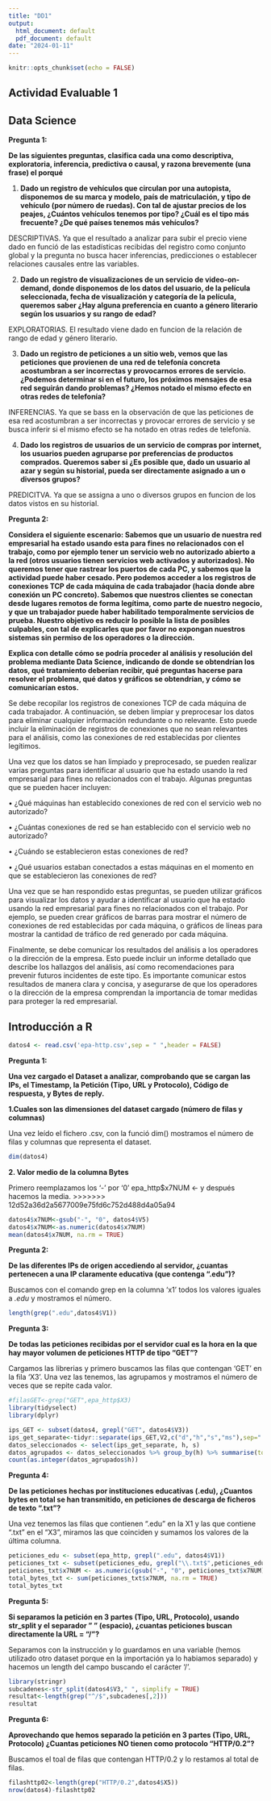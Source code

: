 ```yaml
---
title: "DD1"
output:
  html_document: default
  pdf_document: default
date: "2024-01-11"
---
```


```r
knitr::opts_chunk$set(echo = FALSE)
```

## Actividad Evaluable 1

## Data Science

**Pregunta 1:**

**De las siguientes preguntas, clasifica cada una como descriptiva, exploratoria, inferencia, predictiva o causal, y razona brevemente (una frase) el porqué**

1.  **Dado un registro de vehículos que circulan por una autopista, disponemos de su marca y modelo, país de matriculación, y tipo de vehículo (por número de ruedas). Con tal de ajustar precios de los peajes, ¿Cuántos vehículos tenemos por tipo? ¿Cuál es el tipo más frecuente? ¿De qué países tenemos más vehículos?**

DESCRIPTIVAS. Ya que el resultado a analizar para subir el precio viene dado en funció de las estadísticas recibidas del registro como conjunto global y la pregunta no busca hacer inferencias, predicciones o establecer relaciones causales entre las variables.

2.  **Dado un registro de visualizaciones de un servicio de video-on-demand, donde disponemos de los datos del usuario, de la película seleccionada, fecha de visualización y categoría de la película, queremos saber ¿Hay alguna preferencia en cuanto a género literario según los usuarios y su rango de edad?**

EXPLORATORIAS. El resultado viene dado en funcion de la relación de rango de edad y género literario.

3.  **Dado un registro de peticiones a un sitio web, vemos que las peticiones que provienen de una red de telefonía concreta acostumbran a ser incorrectas y provocarnos errores de servicio. ¿Podemos determinar si en el futuro, los próximos mensajes de esa red seguirán dando problemas? ¿Hemos notado el mismo efecto en otras redes de telefonía?**

INFERENCIAS. Ya que se bass en la observación de que las peticiones de esa red acostumbran a ser incorrectas y provocar errores de servicio y se busca inferir si el mismo efecto se ha notado en otras redes de telefonía.

4.  **Dado los registros de usuarios de un servicio de compras por internet, los usuarios pueden agruparse por preferencias de productos comprados. Queremos saber si ¿Es posible que, dado un usuario al azar y según su historial, pueda ser directamente asignado a un o diversos grupos?**

PREDICITVA. Ya que se assigna a uno o diversos grupos en funcion de los datos vistos en su historial.

**Pregunta 2:**

**Considera el siguiente escenario: Sabemos que un usuario de nuestra red empresarial ha estado usando esta para fines no relacionados con el trabajo, como por ejemplo tener un servicio web no autorizado abierto a la red (otros usuarios tienen servicios web activados y autorizados). No queremos tener que rastrear los puertos de cada PC, y sabemos que la actividad puede haber cesado. Pero podemos acceder a los registros de conexiones TCP de cada máquina de cada trabajador (hacia donde abre conexión un PC concreto). Sabemos que nuestros clientes se conectan desde lugares remotos de forma legítima, como parte de nuestro negocio, y que un trabajador puede haber habilitado temporalmente servicios de prueba. Nuestro objetivo es reducir lo posible la lista de posibles culpables, con tal de explicarles que por favor no expongan nuestros sistemas sin permiso de los operadores o la dirección.**

**Explica con detalle cómo se podría proceder al análisis y resolución del problema mediante Data Science, indicando de donde se obtendrían los datos, qué tratamiento deberían recibir, qué preguntas hacerse para resolver el problema, qué datos y gráficos se obtendrían, y cómo se comunicarían estos.**

Se debe recopilar los registros de conexiones TCP de cada máquina de cada trabajador. A continuación, se deben limpiar y preprocesar los datos para eliminar cualquier información redundante o no relevante. Esto puede incluir la eliminación de registros de conexiones que no sean relevantes para el análisis, como las conexiones de red establecidas por clientes legítimos.

Una vez que los datos se han limpiado y preprocesado, se pueden realizar varias preguntas para identificar al usuario que ha estado usando la red empresarial para fines no relacionados con el trabajo. Algunas preguntas que se pueden hacer incluyen:

• ¿Qué máquinas han establecido conexiones de red con el servicio web no autorizado?

• ¿Cuántas conexiones de red se han establecido con el servicio web no autorizado?

• ¿Cuándo se establecieron estas conexiones de red?

• ¿Qué usuarios estaban conectados a estas máquinas en el momento en que se establecieron las conexiones de red?

Una vez que se han respondido estas preguntas, se pueden utilizar gráficos para visualizar los datos y ayudar a identificar al usuario que ha estado usando la red empresarial para fines no relacionados con el trabajo. Por ejemplo, se pueden crear gráficos de barras para mostrar el número de conexiones de red establecidas por cada máquina, o gráficos de líneas para mostrar la cantidad de tráfico de red generado por cada máquina.

Finalmente, se debe comunicar los resultados del análisis a los operadores o la dirección de la empresa. Esto puede incluir un informe detallado que describe los hallazgos del análisis, así como recomendaciones para prevenir futuros incidentes de este tipo. Es importante comunicar estos resultados de manera clara y concisa, y asegurarse de que los operadores o la dirección de la empresa comprendan la importancia de tomar medidas para proteger la red empresarial.

## Introducción a R

```r
datos4 <- read.csv('epa-http.csv',sep = " ",header = FALSE)
```

**Pregunta 1:**

**Una vez cargado el Dataset a analizar, comprobando que se cargan las IPs, el Timestamp, la Petición (Tipo, URL y Protocolo), Código de respuesta, y Bytes de reply.**

**1.Cuales son las dimensiones del dataset cargado (número de filas y columnas)**

Una vez leído el fichero .csv, con la funció dim() mostramos el número de filas y columnas que representa el dataset.

```r
dim(datos4)
```

**2. Valor medio de la columna Bytes**

Primero reemplazamos los '-' por '0' epa_http\$x7NUM \<- y después hacemos la media. \>\>\>\>\>\>\> 12d52a36d2a5677009e75fd6c752d488d4a05a94

```r
datos4$x7NUM<-gsub("-", "0", datos4$V5)
datos4$x7NUM<-as.numeric(datos4$x7NUM)
mean(datos4$x7NUM, na.rm = TRUE)
```

**Pregunta 2:**

**De las diferentes IPs de origen accediendo al servidor, ¿cuantas pertenecen a una IP claramente educativa (que contenga ".edu")?**

Buscamos con el comando grep en la columna 'x1' todos los valores iguales a *.edu* y mostramos el número.

```r
length(grep(".edu",datos4$V1))
```

**Pregunta 3:**

**De todas las peticiones recibidas por el servidor cual es la hora en la que hay mayor volumen de peticiones HTTP de tipo "GET"?**

Cargamos las librerias y primero buscamos las filas que contengan 'GET' en la fila 'X3'. Una vez las tenemos, las agrupamos y mostramos el número de veces que se repite cada valor.

```r
#filasGET<-grep("GET",epa_http$X3)
library(tidyselect)
library(dplyr)

ips_GET <- subset(datos4, grepl("GET", datos4$V3))
ips_get_separate<-tidyr::separate(ips_GET,V2,c("d","h","s","ms"),sep=":")
datos_seleccionados <- select(ips_get_separate, h, s)
datos_agrupados <- datos_seleccionados %>% group_by(h) %>% summarise(total = count(s), n = n())
count(as.integer(datos_agrupados$h))
```

**Pregunta 4:**

**De las peticiones hechas por instituciones educativas (.edu), ¿Cuantos bytes en total se han transmitido, en peticiones de descarga de ficheros de texto ".txt"?**

Una vez tenemos las filas que contienen ".edu" en la X1 y las que contiene ".txt" en el "X3", miramos las que coinciden y sumamos los valores de la última columna.

```r
peticiones_edu <- subset(epa_http, grepl(".edu", datos4$V1))
peticiones_txt <- subset(peticiones_edu, grepl("\\.txt$",peticiones_edu$X4))
peticiones_txt$x7NUM <- as.numeric(gsub("-", "0", peticiones_txt$x7NUM))
total_bytes_txt <- sum(peticiones_txt$x7NUM, na.rm = TRUE)
total_bytes_txt
```

**Pregunta 5:**

**Si separamos la petición en 3 partes (Tipo, URL, Protocolo), usando str_split y el separador " " (espacio), ¿cuantas peticiones buscan directamente la URL = "/"?**

Separamos con la instrucción y lo guardamos en una variable (hemos utilizado otro dataset porque en la importación ya lo habiamos separado) y hacemos un length del campo buscando el carácter '/'.

```r
library(stringr)
subcadenes<-str_split(datos4$V3," ", simplify = TRUE)
resultat<-length(grep("^/$",subcadenes[,2])) 
resultat
```

**Pregunta 6:**

**Aprovechando que hemos separado la petición en 3 partes (Tipo, URL, Protocolo) ¿Cuantas peticiones NO tienen como protocolo "HTTP/0.2"?**

Buscamos el toal de filas que contengan HTTP/0.2 y lo restamos al total de filas.

```r
filashttp02<-length(grep("HTTP/0.2",datos4$X5))
nrow(datos4)-filashttp02
```
